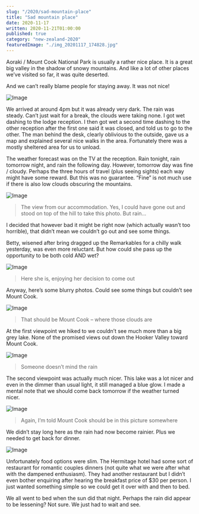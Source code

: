 ```yaml
---
slug: "/2020/sad-mountain-place"
title: "Sad mountain place"
date: 2020-11-17
written: 2020-11-21T01:00:00
published: true
category: "new-zealand-2020"
featuredImage: "./img_20201117_174828.jpg"
---
```


Aoraki / Mount Cook National Park is usually a rather nice place. It is a great big valley in the shadow of snowy mountains. And like a lot of other places we’ve visited so far, it was quite deserted.

And we can’t really blame people for staying away. It was not nice\!

![Image](img_20201117_174828.jpg)

We arrived at around 4pm but it was already very dark. The rain was steady. Can’t just wait for a break, the clouds were taking none. I got wet dashing to the lodge reception. I then got wet a second time dashing to the other reception after the first one said it was closed, and told us to go to the other. The man behind the desk, clearly oblivious to the outside, gave us a map and explained several nice walks in the area. Fortunately there was a mostly sheltered area for us to unload.

The weather forecast was on the TV at the reception. Rain tonight, rain tomorrow night, and rain the following day. However, tomorrow day was fine / cloudy. Perhaps the three hours of travel (plus seeing sights) each way might have some reward. But this was no guarantee. “Fine” is not much use if there is also low clouds obscuring the mountains.

![Image](img_20201117_162254.jpg)

> The view from our accommodation. Yes, I could have gone out and stood on top of the hill to take this photo. But rain…

I decided that however bad it might be right now (which actually wasn’t too horrible), that didn’t mean we couldn’t go out and see some things.

Betty, wisened after bring dragged up the Remarkables for a chilly walk yesterday, was even more reluctant. But how could she pass up the opportunity to be both cold AND wet?

![Image](img_20201117_164507.jpg)

> Here she is, enjoying her decision to come out

Anyway, here’s some blurry photos. Could see some things but couldn’t see Mount Cook.

![Image](img_20201117_170321.jpg)

> That should be Mount Cook – where those clouds are

At the first viewpoint we hiked to we couldn’t see much more than a big grey lake. None of the promised views out down the Hooker Valley toward Mount Cook.

![Image](img_20201117_170341.jpg)

> Someone doesn’t mind the rain

The second viewpoint was actually much nicer. This lake was a lot nicer and even in the dimmer than usual light, it still managed a blue glow. I made a mental note that we should come back tomorrow if the weather turned nicer.

![Image](img_20201117_174727.jpg)

> Again, I’m told Mount Cook should be in this picture somewhere

We didn’t stay long here as the rain had now become rainier. Plus we needed to get back for dinner.

![Image](img_20201117_171215.jpg)

Unfortunately food options were slim. The Hermitage hotel had some sort of restaurant for romantic couples dinners (not quite what we were after what with the dampened enthusiasm). They had another restaurant but I didn’t even bother enquiring after hearing the breakfast price of $30 per person. I just wanted something simple so we could get it over with and then to bed.

We all went to bed when the sun did that night. Perhaps the rain did appear to be lessening? Not sure. We just had to wait and see.